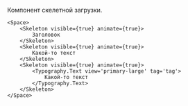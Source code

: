 Компонент скелетной загрузки.

```tsx live
<Space>
    <Skeleton visible={true} animate={true}>
        Заголовок
    </Skeleton>
    <Skeleton visible={true} animate={true}>
        Какой-то текст
    </Skeleton>
    <Skeleton visible={true} animate={true}>
        <Typography.Text view='primary-large' tag='tag'>
            Какой-то текст
        </Typography.Text>
    </Skeleton>
</Space>
```

<!-- TODO: разрешить прокидывать стили в скелетон
С заданными размерами:

```tsx live
const wrapperStyles = {
    position: 'relative',
    height: 92,
    width: 440,
};

render(
    <div style={wrapperStyles}>
        <div
            style={{
                position: 'absolute',
                width: 48,
                height: 48,
                left: 0,
                top: 0,
            }}
        >
            <Skeleton visible={true} />
        </div>
        <div
            style={{
                position: 'absolute',
                width: 200,
                height: 24,
                left: 72,
                top: 0,
            }}
        >
            <Skeleton visible={true} />
        </div>
        <div
            style={{
                position: 'absolute',
                width: 124,
                height: 16,
                left: 72,
                top: 44,
            }}
        >
            <Skeleton visible={true} />
        </div>
        <div
            style={{
                position: 'absolute',
                width: 228,
                height: 16,
                left: 212,
                top: 44,
            }}
        >
            <Skeleton visible={true} />
        </div>
        <div
            style={{
                position: 'absolute',
                width: 260,
                height: 16,
                left: 72,
                top: 76,
            }}
        >
            <Skeleton visible={true} />
        </div>
    </div>,
);
``` -->
